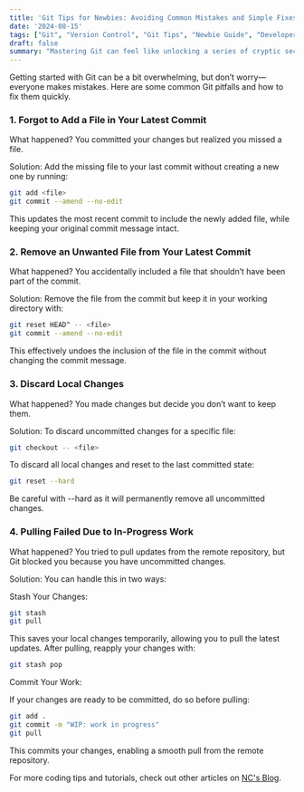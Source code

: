 ```yaml
---
title: 'Git Tips for Newbies: Avoiding Common Mistakes and Simple Fixes'
date: '2024-08-15'
tags: ["Git", "Version Control", "Git Tips", "Newbie Guide", "Developer Tools", "Coding Mistakes", "Tech Tutorials"]
draft: false
summary: "Mastering Git can feel like unlocking a series of cryptic secrets. This guide helps you navigate common Git mistakes with simple fixes, transforming your Git experience from confusing to controlled and efficient."
---
```


Getting started with Git can be a bit overwhelming, but don’t worry—everyone makes mistakes. Here are some common Git pitfalls and how to fix them quickly.

### 1. Forgot to Add a File in Your Latest Commit
What happened? You committed your changes but realized you missed a file.

Solution: Add the missing file to your last commit without creating a new one by running:

```bash
git add <file>
git commit --amend --no-edit
```
This updates the most recent commit to include the newly added file, while keeping your original commit message intact.

### 2. Remove an Unwanted File from Your Latest Commit
What happened? You accidentally included a file that shouldn’t have been part of the commit.

Solution: Remove the file from the commit but keep it in your working directory with:

```bash
git reset HEAD^ -- <file>
git commit --amend --no-edit
```
This effectively undoes the inclusion of the file in the commit without changing the commit message.

### 3. Discard Local Changes
What happened? You made changes but decide you don’t want to keep them.

Solution: To discard uncommitted changes for a specific file:

```bash
git checkout -- <file>
```
To discard all local changes and reset to the last committed state:

```bash
git reset --hard
```
Be careful with --hard as it will permanently remove all uncommitted changes.

### 4. Pulling Failed Due to In-Progress Work
What happened? You tried to pull updates from the remote repository, but Git blocked you because you have uncommitted changes.

Solution: You can handle this in two ways:

Stash Your Changes:

```bash
git stash
git pull
```
This saves your local changes temporarily, allowing you to pull the latest updates. After pulling, reapply your changes with:

```bash
git stash pop
```
Commit Your Work:

If your changes are ready to be committed, do so before pulling:

```bash
git add .
git commit -m "WIP: work in progress"
git pull
```
This commits your changes, enabling a smooth pull from the remote repository.

For more coding tips and tutorials, check out other articles on [NC's Blog](http://nc-andriansyah.me).
